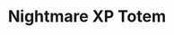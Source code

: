 ---
title: "Nightmare XP Totem"
meta_title: "Nightmare XP Totem craft"
description: "Craft de Nightmare XP Totem"
rank: "s"
draft: false
name: "Nightmare XP Totem"
recipe_img: "https://wiki.pokexgames.com/images/9/98/Nightmare_XP_Totem.png"
level: 100
craft_time: 21600
result: 1
value_npc: 1
ingredients:
  - name: "Purpleheart Log"
    quantity: 60
    item_img: "https://wiki.pokexgames.com/images/f/fe/Purpleheart_Log.png"
    value_npc: 1
  - name: "Small Bird Beak"
    quantity: 8
    item_img: "https://wiki.pokexgames.com/images/3/33/Small_Bird_Beak.png"
    value_npc: 1
  - name: "Corrupted Pot Of Lava"
    quantity: 5
    item_img: "https://wiki.pokexgames.com/images/5/5a/Corrupted-Pot-of-Lava.gif"
    value_npc: 1
  - name: "Petite Leaves"
    quantity: 5
    item_img: "https://wiki.pokexgames.com/images/e/e4/Petite_Leaves.png"
    value_npc: 1
  - name: "Corrupted Magnet"
    quantity: 5
    item_img: "https://wiki.pokexgames.com/images/0/09/Corrupted-Magnet.gif"
    value_npc: 1
  - name: "Corrupted Dragon Tooth"
    quantity: 5
    item_img: "https://wiki.pokexgames.com/images/5/52/Corrupted-Dragon-Tooth.gif"
    value_npc: 1
---